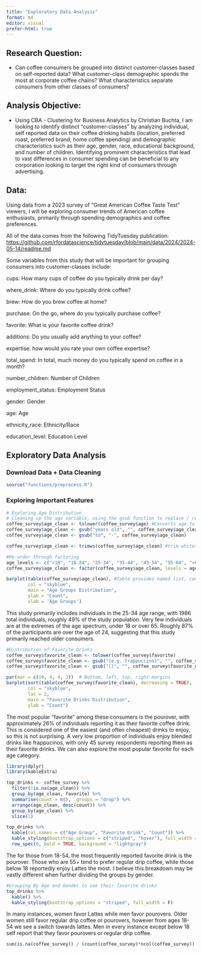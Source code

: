 ```yaml
---
title: "Exploratory Data Analysis"
format: md
editor: visual
prefer-html: true
---
```


## Research Question:

-   Can coffee consumers be grouped into distinct customer-classes based on self-reported data? What customer-class demographic spends the most at corporate coffee chains? What characteristics separate consumers from other classes of consumers?

## Analysis Objective:

-   Using CBA - Clustering for Business Analytics by Christian Buchta, I am looking to identify distinct "customer-classes" by analyzing individual, self reported data on their coffee drinking habits (location, preferred roast, preferred brand, home coffee spending) and demographic characteristics such as their age, gender, race, educational background, and number of children. Identifying prominent characteristics that lead to vast differences in consumer spending can be beneficial to any corporation looking to target the right kind of consumers through advertising.

## Data:

Using data from a 2023 survey of “Great American Coffee Taste Test” viewers, I will be exploring consumer trends of American coffee enthusiasts, primarily through spending demographics and coffee preferences.

All of the data comes from the following TidyTuesday publication: <https://github.com/rfordatascience/tidytuesday/blob/main/data/2024/2024-05-14/readme.md>

Some variables from this study that will be important for grouping consumers into customer-classes include:

cups: How many cups of coffee do you typically drink per day?

where_drink: Where do you typically drink coffee?

brew: How do you brew coffee at home?

purchase: On the go, where do you typically purchase coffee?

favorite: What is your favorite coffee drink?

additions: Do you usually add anything to your coffee?

expertise: how would you rate your own coffee expertise?

total_spend: In total, much money do you typically spend on coffee in a month?

number_children: Number of Children

employment_status: Employment Status

gender: Gender

age: Age

ethnicity_race: Ethnicity/Race

education_level: Education Level

## Exploratory Data Analysis

### Download Data + Data Cleaning

```r
source("functions/preprocess.R")
```

### Exploring Important Features

```r
# Exploring Age Distribution
# Cleaning up the age variable, using the gsub function to replace / remove uneeded words for the visual. 
coffee_survey$age_clean <- tolower(coffee_survey$age) #Converts age to lowercase for string handling
coffee_survey$age_clean <- gsub("years old", "", coffee_survey$age_clean)
coffee_survey$age_clean <- gsub("to", "-", coffee_survey$age_clean)

coffee_survey$age_clean <- trimws(coffee_survey$age_clean) #trim whitespace

#Re-order through factoring
age_levels <- c("<18", "18-24", "25-34", "35-44", "45-54", "55-64", ">65")
coffee_survey$age_clean <- factor(coffee_survey$age_clean, levels = age_levels)

barplot(table(coffee_survey$age_clean), #Table provides named list, containing the counts of each age group
        col = "skyblue", 
        main = "Age Groups Distribution", 
        ylab = "Count",
        xlab = 'Age Groups')
```

This study primarily includes individuals in the 25-34 age range, with 1986 total individuals, roughly 49% of the study population. Very few individuals are at the extremes of the age spectrum, under 18 or over 65. Roughly 87% of the participants are over the age of 24, suggesting that this study primarily reached older consumers.

```r
#Distribution of Favorite Drinks
coffee_survey$favorite_clean <- tolower(coffee_survey$favorite)
coffee_survey$favorite_clean <- gsub("(e.g. frappuccino)", "", coffee_survey$favorite_clean) #No need for this clarification
coffee_survey$favorite_clean <- gsub("()", "", coffee_survey$favorite_clean, fixed = TRUE) #fixed = TRUE tells R not to treat characters like () as special regex symbols. 

par(mar = c(10, 4, 4, 2))  # Bottom, left, top, right margins
barplot(sort(table(coffee_survey$favorite_clean), decreasing = TRUE),
        col = "skyblue",
        las = 2,
        main = "Favorite Drinks Distribution",
        ylab = "Count")
```

The most popular "favorite" among these consumers is the pourover, with approximately 26% of individuals reporting it as their favorite coffee drink. This is considered one of the easiest (and often cheapest) drinks to enjoy, so this is not surprising. A very low proportion of individuals enjoy blended drinks like frappucinos, with only 45 survey respondents reporting them as their favorite drinks. We can also explore the most popular favorite for each age category.

```r
library(dplyr)
library(kableExtra)

top_drinks <- coffee_survey %>%
  filter(!is.na(age_clean)) %>% 
  group_by(age_clean, favorite) %>%
  summarise(count = n(), .groups = "drop") %>%
  arrange(age_clean, desc(count)) %>%
  group_by(age_clean) %>%
  slice(1)

top_drinks %>%
  kable(col.names = c("Age Group", "Favorite Drink", "Count")) %>%
  kable_styling(bootstrap_options = c("striped", "hover"), full_width = FALSE, position = "center") %>%
  row_spec(0, bold = TRUE, background = "lightgray")
```

The for those from 18-54, the most frequently reported favorite drink is the pourover. Those who are 55+ tend to prefer regular drip coffee, while those below 18 reportedly enjoy Lattes the most. I believe this breakdown may be vastly different when further dividing the groups by gender.

```r
#Grouping By Age and Gender to see their favorite drinks 
top_drinks %>%
  kable() %>%
  kable_styling(bootstrap_options = "striped", full_width = F)
```

In many instances, women favor Lattes while men favor pourovers. Older women still favor regular drip coffee or pourovers, however from ages 18-54 we see a switch towards lattes. Men in every instance except below 18 self report that they favor pourovers or regular drip coffee.

```r
sum(is.na(coffee_survey)) / (count(coffee_survey)*ncol(coffee_survey))
```

